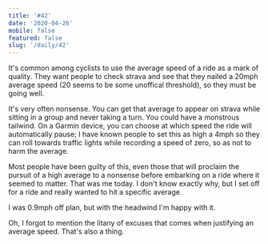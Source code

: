 ```yaml
---
title: '#42'
date: '2020-04-26'
mobile: false
featured: false
slug: '/daily/42'
---
```


It's common among cyclists to use the average speed of a ride as a mark of quality. They want people to check strava and see that they nailed a 20mph average speed (20 seems to be some unoffical threshold), so they must be going well.

It's very often nonsense. You can get that average to appear on strava while sitting in a group and never taking a turn. You could have a monstrous tailwind. On a Garmin device, you can choose at which speed the ride will automatically pause; I have known people to set this as high a 4mph so they can roll towards traffic lights while recording a speed of zero, so as not to harm the average.

Most people have been guilty of this, even those that will proclaim the pursuit of a high average to a nonsense before embarking on a ride where it seemed to matter. That was me today. I don't know exactly why, but I set off for a ride and really wanted to hit a specific average.

I was 0.9mph off plan, but with the headwind I'm happy with it.

Oh, I forgot to mention the litany of excuses that comes when justifying an average speed. That's also a thing.
